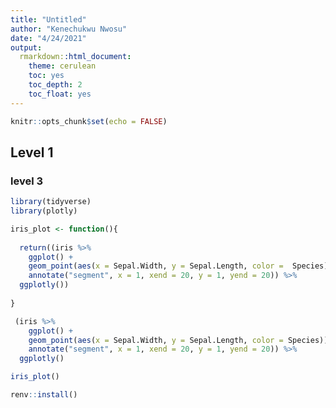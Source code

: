 ```yaml
---
title: "Untitled"
author: "Kenechukwu Nwosu"
date: "4/24/2021"
output:
  rmarkdown::html_document:
    theme: cerulean
    toc: yes
    toc_depth: 2
    toc_float: yes
---
```


```r
knitr::opts_chunk$set(echo = FALSE)
```

## Level 1

### level 3
```r
library(tidyverse)
library(plotly) 

iris_plot <- function(){
  
  return((iris %>% 
    ggplot() + 
    geom_point(aes(x = Sepal.Width, y = Sepal.Length, color =  Species)) + 
    annotate("segment", x = 1, xend = 20, y = 1, yend = 20)) %>% 
  ggplotly())
  
}

 (iris %>% 
    ggplot() + 
    geom_point(aes(x = Sepal.Width, y = Sepal.Length, color = Species)) + 
    annotate("segment", x = 1, xend = 20, y = 1, yend = 20)) %>% 
  ggplotly()

iris_plot()

renv::install()
    
```

